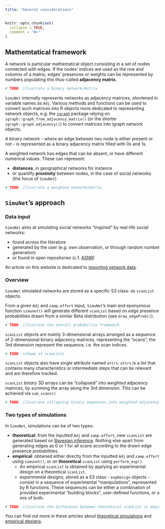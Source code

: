 ```yaml
---
title: "General considerations"
---
```


```r
knitr::opts_chunk$set(
  collapse = TRUE,
  comment = "#>"
)
```

## Mathemtatical framework
A network is particular mathematical object consisting in a set of nodes connected with edges. If
the nodes' indices are used as the row and columns of a matrix, edges' presences or weights can be
represented by numbers populating this thus-called **adjacency matrix**.

```r
# TODO: illustrate a binary network/matrix
```

`SimuNet` internally represents networks as adjacency matrices, shortened in variable names as
`Adj`. Various methods and functions can be used to convert such matrices into R objects more
dedicated to representing network objects, e.g. the [`igraph`](https://igraph.org/r/) package
relying on `igraph::graph_from_adjacency_matrix()` (or the shorter `igraph::graph.adjacency()`) to
convert matrices into igraph network objects.

A binary network - where an edge between two node is either present or not - is represented as a
binary adjacency matrix filled with 0s and 1s.

A weighted network has edges that can be absent, or have different numerical values. These can
represent:

* **distances**, in geographical networks for instance
* or quantify **proximity** between nodes, in the case of social networks (the focus of `SimuNet`)

```r
# TODO: illustrate a weighted network/matrix
```

## `SimuNet`'s approach
### Data input
`SimuNet` aims at simulating social networks "inspired" by real-life social networks:

* found across the literature
* generated by the user (e.g. own observation, or through random number generation)
* or found in open repositories (c.f. [ASNR](https://bansallab.github.io/asnr/))

An article on this website is dedicated to [importing network data](importing_networks.html).

### Overview
`SimuNet` simulated networks are stored as a specific S3 class: as `scanList` objects.

From a given `Adj` and `samp.effort` input, `SimuNet`'s main and eponymous function `simunet()` will
generate different `scanList` based on edge presence probabilities drawn from a similar Beta
distribution (see `draw_edgeProb()`).

```r
# TODO: illustrate the overall probability framework
```

`scanList` objects are mainly 3-dimensional arrays arranged as a sequence of 2-dimensional binary
adjacency matrices, representing the "scans"; the 3rd dimension represent the sequence, i.e. the
scan indices. 

```r
# TODO: scheme of scanLists
```

`scanList` objects also have single attribute named `attrs`. `attrs` is a list that contains many
characteristics or intermediate steps that can be relevant and are therefore tracked.

`scanList` *binary* 3D arrays can be "collapsed" into *weighted* adjacency matrices, by summing the
array along the 3rd dimension. This can be achieved via `sum_scans()`

```r
# TODO: illustrate collapsing binary sequences into weighted adjacency
```

### Two types of simulations
In `SimuNet`, simulations can be of two types:

* **theoretical**: from the inputted `Adj` and `samp.effort`, new `scanList` are generated based on
[Bayesian inference](bayesian_framework.html). Nothing else apart from generating edges as 0 or 1
for all scans according to the drawn edge presence probabilities.
* **empirical**: obtained either directly from the inputted `Adj` and `samp.effort` using
`simunet()`, or on **theoretical** `scanList` using `perform_exp()`.
    * An empirical `scanList` is obtained by applying an experimental design on a theoretical
    `scanList`.
    * experimental designs, stored as a S3 class - `expDesign` objects - consist in a sequence of
    experimental "manipulations", represented by R functions. These sequences can be either a
    combination of provided experimental "building blocks", user-defined functions, or a mix of
    both.

```r
# TODO: illustrate the difference between theoretical scanList vs empirical scanList
```

You can find out more in these articles about [theoretical simulations](first_simulations.html) and
[empirical designs](experiments.html).
